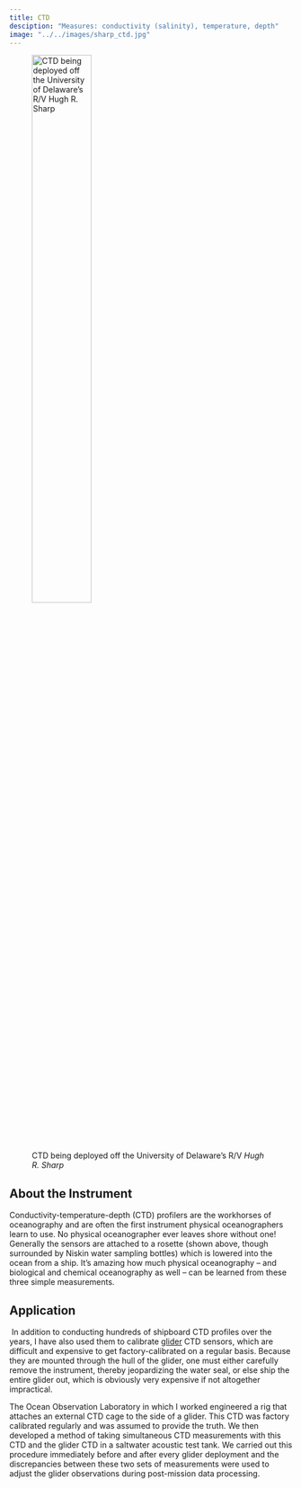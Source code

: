 ```yaml
---
title: CTD
desciption: "Measures: conductivity (salinity), temperature, depth"
image: "../../images/sharp_ctd.jpg"
---
```


![CTD being deployed off the University of Delaware's R/V *Hugh R. Sharp*](../../images/sharp_ctd.jpg){fig-alt="CTD being deployed off the side of a ship" width=50%}

## About the Instrument

Conductivity-temperature-depth (CTD) profilers are the workhorses of oceanography and are often the first instrument physical oceanographers learn to use. No physical oceanographer ever leaves shore without one! Generally the sensors are attached to a rosette (shown above, though surrounded by Niskin water sampling bottles) which is lowered into the ocean from a ship. It's amazing how much physical oceanography -- and biological and chemical oceanography as well -- can be learned from these three simple measurements.

## Application
​
In addition to conducting hundreds of shipboard CTD profiles over the years, I have also used them to calibrate [glider](gliders.qmd) CTD sensors, which are difficult and expensive to get factory-calibrated on a regular basis. Because they are mounted through the hull of the glider, one must either carefully remove the instrument, thereby jeopardizing the water seal, or else ship the entire glider out, which is obviously very expensive if not altogether impractical.

The Ocean Observation Laboratory in which I worked engineered a rig that attaches an external CTD cage to the side of a glider. This CTD was factory calibrated regularly and was assumed to provide the truth. We then developed a method of taking simultaneous CTD measurements with this CTD and the glider CTD in a saltwater acoustic test tank. We carried out this procedure immediately before and after every glider deployment and the discrepancies between these two sets of measurements were used to adjust the glider observations during post-mission data processing.